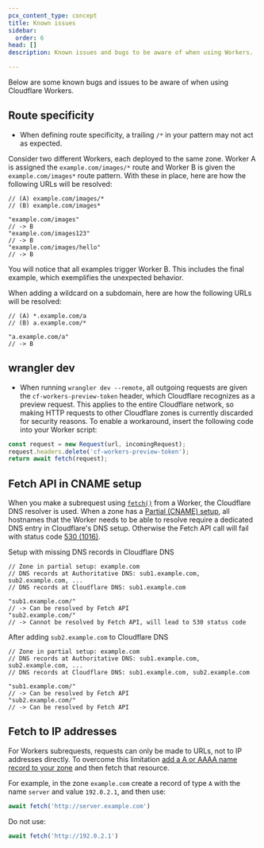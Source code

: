 ```yaml
---
pcx_content_type: concept
title: Known issues
sidebar:
  order: 6
head: []
description: Known issues and bugs to be aware of when using Workers.

---
```


Below are some known bugs and issues to be aware of when using Cloudflare Workers.

## Route specificity

* When defining route specificity, a trailing `/*` in your pattern may not act as expected.

Consider two different Workers, each deployed to the same zone. Worker A is assigned the `example.com/images/*` route and Worker B is given the `example.com/images*` route pattern. With these in place, here are how the following URLs will be resolved:

```
// (A) example.com/images/*
// (B) example.com/images*

"example.com/images"
// -> B
"example.com/images123"
// -> B
"example.com/images/hello"
// -> B
```

You will notice that all examples trigger Worker B. This includes the final example, which exemplifies the unexpected behavior.

When adding a wildcard on a subdomain, here are how the following URLs will be resolved:

```
// (A) *.example.com/a
// (B) a.example.com/*

"a.example.com/a"
// -> B
```

## wrangler dev

* When running `wrangler dev --remote`, all outgoing requests are given the `cf-workers-preview-token` header, which Cloudflare recognizes as a preview request. This applies to the entire Cloudflare network, so making HTTP requests to other Cloudflare zones is currently discarded for security reasons. To enable a workaround, insert the following code into your Worker script:

```js
const request = new Request(url, incomingRequest);
request.headers.delete('cf-workers-preview-token');
return await fetch(request);
```

## Fetch API in CNAME setup

When you make a subrequest using [`fetch()`](/workers/runtime-apis/fetch/) from a Worker, the Cloudflare DNS resolver is used. When a zone has a [Partial (CNAME) setup](/dns/zone-setups/partial-setup/), all hostnames that the Worker needs to be able to resolve require a dedicated DNS entry in Cloudflare's DNS setup. Otherwise the Fetch API call will fail with status code [530 (1016)](/support/troubleshooting/cloudflare-errors/troubleshooting-cloudflare-1xxx-errors#error-1016-origin-dns-error).

Setup with missing DNS records in Cloudflare DNS

```
// Zone in partial setup: example.com
// DNS records at Authoritative DNS: sub1.example.com, sub2.example.com, ...
// DNS records at Cloudflare DNS: sub1.example.com

"sub1.example.com/"
// -> Can be resolved by Fetch API
"sub2.example.com/"
// -> Cannot be resolved by Fetch API, will lead to 530 status code

```

After adding `sub2.example.com` to Cloudflare DNS

```
// Zone in partial setup: example.com
// DNS records at Authoritative DNS: sub1.example.com, sub2.example.com, ...
// DNS records at Cloudflare DNS: sub1.example.com, sub2.example.com

"sub1.example.com/"
// -> Can be resolved by Fetch API
"sub2.example.com/"
// -> Can be resolved by Fetch API
```

## Fetch to IP addresses

For Workers subrequests, requests can only be made to URLs, not to IP addresses directly. To overcome this limitation [add a A or AAAA name record to your zone](https://developers.cloudflare.com/dns/manage-dns-records/how-to/create-dns-records/) and then fetch that resource.

For example, in the zone `example.com` create a record of type `A` with the name `server` and value `192.0.2.1`, and then use:

```js
await fetch('http://server.example.com')
```

Do not use:

```js
await fetch('http://192.0.2.1')
```

